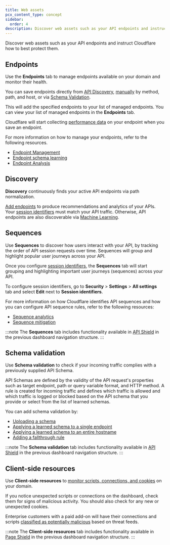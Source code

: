 ```yaml
---
title: Web assets
pcx_content_type: concept
sidebar:
  order: 4
description: Discover web assets such as your API endpoints and instruct Cloudflare how to best protect them.
---
```


Discover web assets such as your API endpoints and instruct Cloudflare how to best protect them.

## Endpoints

Use the **Endpoints** tab to manage endpoints available on your domain and monitor their health.

You can save endpoints directly from [API Discovery](/api-shield/security/api-discovery/), [manually](/api-shield/management-and-monitoring/#add-endpoints-manually) by method, path, and host, or via [Schema Validation](/api-shield/management-and-monitoring/#add-endpoints-from-schema-validation).

This will add the specified endpoints to your list of managed endpoints. You can view your list of managed endpoints in the **Endpoints** tab.

Cloudflare will start collecting [performance data](/api-shield/management-and-monitoring/#endpoint-analysis) on your endpoint when you save an endpoint.

For more information on how to manage your endpoints, refer to the following resources.

- [Endpoint Management](/api-shield/management-and-monitoring/)
- [Endpoint schema learning](/api-shield/management-and-monitoring/#endpoint-schema-learning)
- [Endpoint Analysis](/api-shield/management-and-monitoring/#endpoint-analysis)

## Discovery

**Discovery** continuously finds your active API endpoints via path normalization.

[Add endpoints](/api-shield/management-and-monitoring/#add-endpoints-from-api-discovery) to produce recommendations and analytics of your APIs. Your [session identifiers](/api-shield/management-and-monitoring/session-identifiers/) must match your API traffic. Otherwise, API endpoints are also discoverable via [Machine Learning](/api-shield/security/api-discovery/#machine-learning-based-discovery).

## Sequences

Use **Sequences** to discover how users interact with your API, by tracking the order of API session requests over time. Sequences will group and highlight popular user journeys across your API.

Once you configure [session identifiers](/api-shield/management-and-monitoring/session-identifiers/), the **Sequences** tab will start grouping and highlighting important user journeys (sequences) across your API.

To configure session identifiers, go to **Security** > **Settings** > **All settings** tab and select **Edit** next to **Session identifiers**.

For more information on how Cloudflare identifies API sequences and how you can configure API sequence rules, refer to the following resources:

- [Sequence analytics](/api-shield/security/sequence-analytics/)
- [Sequence mitigation](/api-shield/security/sequence-mitigation/)

:::note
The **Sequences** tab includes functionality available in [API Shield](/api-shield/) in the previous dashboard navigation structure.
:::

## Schema validation

Use **Schema validation** to check if your incoming traffic complies with a previously supplied API Schema.

API Schemas are defined by the validity of the API request's properties such as target endpoint, path or query variable format, and HTTP method. A rule is created for incoming traffic and defines which traffic is allowed and which traffic is logged or blocked based on the API schema that you provide or select from the list of learned schemas.

You can add schema validation by:

- [Uploading a schema](/api-shield/security/schema-validation/#add-validation-by-uploading-a-schema)
- [Applying a learned schema to a single endpoint](/api-shield/security/schema-validation/#add-validation-by-applying-a-learned-schema-to-a-single-endpoint)
- [Applying a learned schema to an entire hostname](/api-shield/security/schema-validation/#add-validation-by-applying-a-learned-schema-to-an-entire-hostname)
- [Adding a fallthrough rule](/api-shield/security/schema-validation/#add-validation-by-adding-a-fallthrough-rule)

:::note
The **Schema validation** tab includes functionality available in [API Shield](/api-shield/) in the previous dashboard navigation structure.
:::

## Client-side resources

Use **Client-side resources** to [monitor scripts, connections, and cookies](/page-shield/detection/monitor-connections-scripts/) on your domain.

If you notice unexpected scripts or connections on the dashboard, check them for signs of malicious activity. You should also check for any new or unexpected cookies.

Enterprise customers with a paid add-on will have their connections and scripts [classified as potentially malicious](/page-shield/how-it-works/malicious-script-detection/) based on threat feeds.

:::note
The **Client-side resources** tab includes functionality available in [Page Shield](/page-shield/) in the previous dashboard navigation structure.
:::
